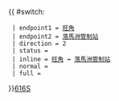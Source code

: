 {{ #switch: {{{format|}}}
  | endpoint1 = [[旺角]]
  | endpoint2 = [[落馬洲管制站]]
  | direction = 2
  | status = {{HK Bus Status|N}}
  | inline = [[旺角]] ↔ [[落馬洲管制站]]
  | normal =
  | full =
}}<noinclude>[[category:新界專線小巴路線模板|616S]]</noinclude>